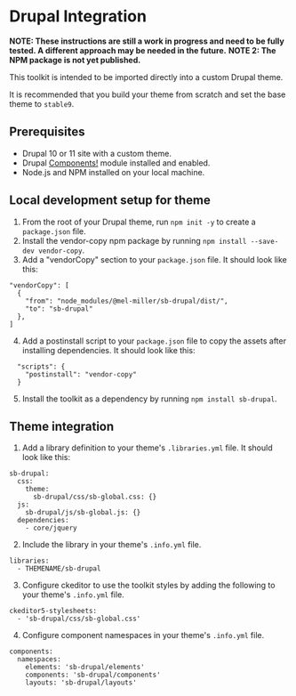 
<Meta title="Documentation/Drupal Integration" />

# Drupal Integration

**NOTE: These instructions are still a work in progress and need to be fully tested. A different approach may be needed in the future.**
**NOTE 2: The NPM package is not yet published.**

This toolkit is intended to be imported directly into a custom Drupal theme.

It is recommended that you build your theme from scratch and set the base theme to `stable9`.

## Prerequisites

- Drupal 10 or 11 site with a custom theme.
- Drupal [Components!](https://www.drupal.org/project/components) module installed and enabled.
- Node.js and NPM installed on your local machine.

## Local development setup for theme

1. From the root of your Drupal theme, run `npm init -y` to create a `package.json` file.
2. Install the vendor-copy npm package by running `npm install --save-dev vendor-copy`.
3. Add a "vendorCopy" section to your `package.json` file. It should look like this:

```
"vendorCopy": [
  {
    "from": "node_modules/@mel-miller/sb-drupal/dist/",
    "to": "sb-drupal"
  },
]
```

4. Add a postinstall script to your `package.json` file to copy the assets after installing dependencies. It should look like this:

```
  "scripts": {
    "postinstall": "vendor-copy"
  }
```

5. Install the toolkit as a dependency by running `npm install sb-drupal`.

## Theme integration

1. Add a library definition to your theme's `.libraries.yml` file. It should look like this:

```
sb-drupal:
  css:
    theme:
      sb-drupal/css/sb-global.css: {}
  js:
    sb-drupal/js/sb-global.js: {}
  dependencies:
    - core/jquery
```

2. Include the library in your theme's `.info.yml` file.

```
libraries:
  - THEMENAME/sb-drupal
```

3. Configure ckeditor to use the toolkit styles by adding the following to your theme's `.info.yml` file.

```
ckeditor5-stylesheets:
  - 'sb-drupal/css/sb-global.css'
```

4. Configure component namespaces in your theme's `.info.yml` file.

```
components:
  namespaces:
    elements: 'sb-drupal/elements'
    components: 'sb-drupal/components'
    layouts: 'sb-drupal/layouts'
```

